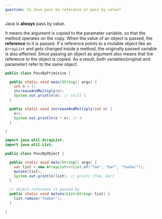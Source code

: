 ```yaml
---
question: Is Java pass by reference or pass by value?
---
```


Java is **always** pass by value.

It means the argument is copied to the parameter variable, so that the method
operates on the copy. When the value of an object is passed, the **reference**
to it is passed. If a reference points to a mutable object like an `ArrayList`
and gets changed inside a method, the originally passed variable is also
affected. Since passing an object as argument also means that the reference to
the object is copied. As a result, both variables(original and parameter) refer
to the same object.

```java
public class PassByPrimitive {

  public static void main(String[] args) {
    int n = 1;
    increaseAndMultiply(n);
    System.out.println(n); // still 1
  }

  public static void increaseAndMultiply(int n) {
    n++;
    System.out.println(n * n); // 4
  }

}
```

```java
import java.util.ArrayList;
import java.util.List;

public class PassByObject {

  public static void main(String[] args) {
    var list = new ArrayList<>(List.of("foo", "bar", "foobar"));
    mutate(list);
    System.out.println(list); // prints [foo, bar]
  }

  // object reference is passed by
  public static void mutate(List<String> list) {
    list.remove("foobar");
  }

}
```
